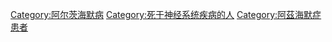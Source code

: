 [[Category:阿尔茨海默病|Category:阿尔茨海默病]]
[[Category:死于神经系统疾病的人|Category:死于神经系统疾病的人]]
[[Category:阿茲海默症患者|Category:阿茲海默症患者]]